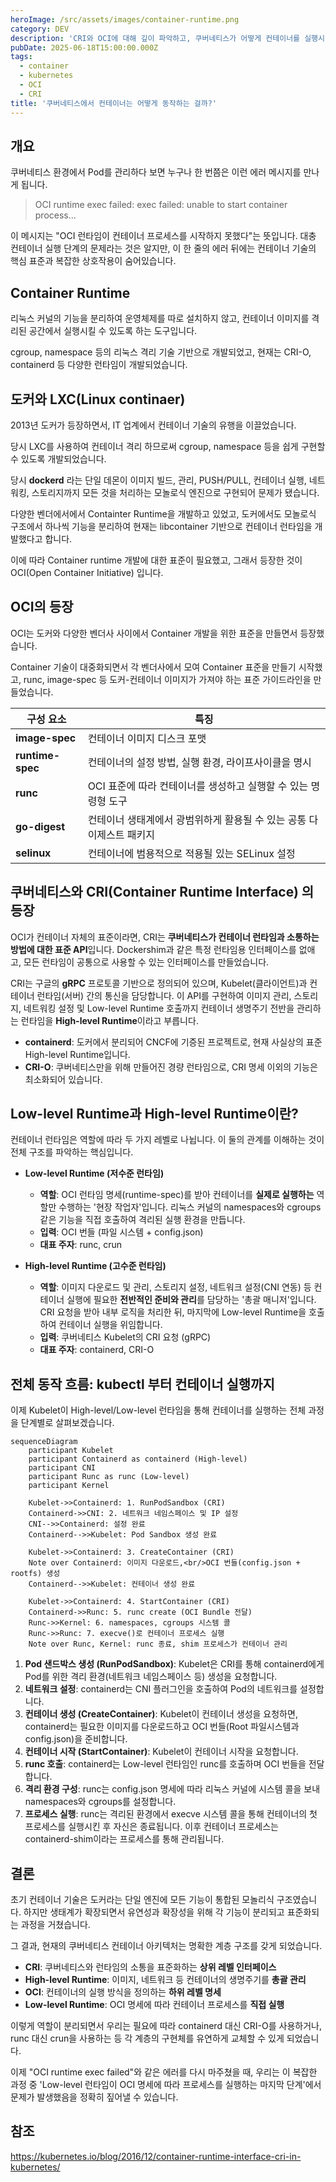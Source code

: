 ```yaml
---
heroImage: /src/assets/images/container-runtime.png
category: DEV
description: 'CRI와 OCI에 대해 깊이 파악하고, 쿠버네티스가 어떻게 컨테이너를 실행시키는지 상세히 알아보자'
pubDate: 2025-06-18T15:00:00.000Z
tags:
  - container
  - kubernetes
  - OCI
  - CRI
title: '쿠버네티스에서 컨테이너는 어떻게 동작하는 걸까?'
---
```


## 개요

쿠버네티스 환경에서 Pod를 관리하다 보면 누구나 한 번쯤은 이런 에러 메시지를 만나게 됩니다.

> OCI runtime exec failed: exec failed: unable to start container process...

이 메시지는 "OCI 런타임이 컨테이너 프로세스를 시작하지 못했다"는 뜻입니다. 대충 컨테이너 실행 단계의 문제라는 것은 알지만, 이 한 줄의 에러 뒤에는 컨테이너 기술의 핵심 표준과 복잡한 상호작용이 숨어있습니다. 


## Container Runtime

리눅스 커널의 기능을 분리하여 운영체제를 따로 설치하지 않고, 컨테이너 이미지를 격리된 공간에서 실행시킬 수 있도록 하는 도구입니다.

cgroup, namespace 등의 리눅스 격리 기술 기반으로 개발되었고, 현재는 CRI-O, containerd 등 다양한 런타임이 개발되었습니다.


## 도커와 LXC(Linux continaer)

2013년 도커가 등장하면서, IT 업계에서 컨테이너 기술의 유행을 이끌었습니다.

당시 LXC를 사용하여 컨테이너 격리 하므로써 cgroup, namespace 등을 쉽게 구현할 수 있도록 개발되었습니다.

당시 **dockerd** 라는 단일 데몬이 이미지 빌드, 관리, PUSH/PULL, 컨테이너 실행, 네트워킹, 스토리지까지 모든 것을 처리하는 모놀로식 엔진으로 구현되어 문제가 됐습니다.

다양한 벤더에서에서 Containter Runtime을 개발하고 있었고, 도커에서도 모놀로식 구조에서 하나씩 기능을 분리하여 현재는 libcontainer 기반으로 컨테이너 런타임을 개발했다고 합니다.

이에 따라 Container runtime 개발에 대한 표준이 필요했고, 그래서 등장한 것이 OCI(Open Container Initiative) 입니다.

## OCI의 등장

OCI는 도커와 다양한 벤더사 사이에서 Container 개발을 위한 표준을 만들면서 등장했습니다.

Container 기술이 대중화되면서 각 벤더사에서 모여 Container 표준을 만들기 시작했고, runc, image-spec 등 도커-컨테이너 이미지가 가져야 하는 표준 가이드라인을 만들었습니다.

| 구성 요소       | 특징                                                               |
| --------------- | ------------------------------------------------------------------ |
| **image-spec**  | 컨테이너 이미지 디스크 포맷                                        |
| **runtime-spec**| 컨테이너의 설정 방법, 실행 환경, 라이프사이클을 명시               |
| **runc**        | OCI 표준에 따라 컨테이너를 생성하고 실행할 수 있는 명령형 도구     |
| **go-digest**   | 컨테이너 생태계에서 광범위하게 활용될 수 있는 공통 다이제스트 패키지 |
| **selinux**     | 컨테이너에 범용적으로 적용될 있는 SELinux 설정                     |

## 쿠버네티스와 CRI(Container Runtime Interface) 의 등장

OCI가 컨테이너 자체의 표준이라면, CRI는 **쿠버네티스가 컨테이너 런타임과 소통하는 방법에 대한 표준 API**입니다. Dockershim과 같은 특정 런타임용 인터페이스를 없애고, 모든 런타임이 공통으로 사용할 수 있는 인터페이스를 만들었습니다.

CRI는 구글의 **gRPC** 프로토콜 기반으로 정의되어 있으며, Kubelet(클라이언트)과 컨테이너 런타임(서버) 간의 통신을 담당합니다. 이 API를 구현하여 이미지 관리, 스토리지, 네트워킹 설정 및 Low-level Runtime 호출까지 컨테이너 생명주기 전반을 관리하는 런타임을 **High-level Runtime**이라고 부릅니다.

-   **containerd**: 도커에서 분리되어 CNCF에 기증된 프로젝트로, 현재 사실상의 표준 High-level Runtime입니다.
-   **CRI-O**: 쿠버네티스만을 위해 만들어진 경량 런타임으로, CRI 명세 이외의 기능은 최소화되어 있습니다.


## Low-level Runtime과 High-level Runtime이란?

컨테이너 런타임은 역할에 따라 두 가지 레벨로 나뉩니다. 이 둘의 관계를 이해하는 것이 전체 구조를 파악하는 핵심입니다.

-   **Low-level Runtime (저수준 런타임)**
    -   **역할**: OCI 런타임 명세(runtime-spec)를 받아 컨테이너를 **실제로 실행하는** 역할만 수행하는 '현장 작업자'입니다. 리눅스 커널의 namespaces와 cgroups 같은 기능을 직접 호출하여 격리된 실행 환경을 만듭니다.
    -   **입력**: OCI 번들 (파일 시스템 + config.json)
    -   **대표 주자**: runc, crun

-   **High-level Runtime (고수준 런타임)**
    -   **역할**: 이미지 다운로드 및 관리, 스토리지 설정, 네트워크 설정(CNI 연동) 등 컨테이너 실행에 필요한 **전반적인 준비와 관리**를 담당하는 '총괄 매니저'입니다. CRI 요청을 받아 내부 로직을 처리한 뒤, 마지막에 Low-level Runtime을 호출하여 컨테이너 실행을 위임합니다.
    -   **입력**: 쿠버네티스 Kubelet의 CRI 요청 (gRPC)
    -   **대표 주자**: containerd, CRI-O

## 전체 동작 흐름: kubectl 부터 컨테이너 실행까지

이제 Kubelet이 High-level/Low-level 런타임을 통해 컨테이너를 실행하는 전체 과정을 단계별로 살펴보겠습니다.

```mermaid
sequenceDiagram
    participant Kubelet
    participant Containerd as containerd (High-level)
    participant CNI
    participant Runc as runc (Low-level)
    participant Kernel

    Kubelet->>Containerd: 1. RunPodSandbox (CRI)
    Containerd->>CNI: 2. 네트워크 네임스페이스 및 IP 설정
    CNI-->>Containerd: 설정 완료
    Containerd-->>Kubelet: Pod Sandbox 생성 완료

    Kubelet->>Containerd: 3. CreateContainer (CRI)
    Note over Containerd: 이미지 다운로드,<br/>OCI 번들(config.json + rootfs) 생성
    Containerd-->>Kubelet: 컨테이너 생성 완료
    
    Kubelet->>Containerd: 4. StartContainer (CRI)
    Containerd->>Runc: 5. runc create (OCI Bundle 전달)
    Runc->>Kernel: 6. namespaces, cgroups 시스템 콜
    Runc->>Runc: 7. execve()로 컨테이너 프로세스 실행
    Note over Runc, Kernel: runc 종료, shim 프로세스가 컨테이너 관리
```

1.  **Pod 샌드박스 생성 (RunPodSandbox)**: Kubelet은 CRI를 통해 containerd에게 Pod를 위한 격리 환경(네트워크 네임스페이스 등) 생성을 요청합니다.
2.  **네트워크 설정**: containerd는 CNI 플러그인을 호출하여 Pod의 네트워크를 설정합니다.
3.  **컨테이너 생성 (CreateContainer)**: Kubelet이 컨테이너 생성을 요청하면, containerd는 필요한 이미지를 다운로드하고 OCI 번들(Root 파일시스템과 config.json)을 준비합니다.
4.  **컨테이너 시작 (StartContainer)**: Kubelet이 컨테이너 시작을 요청합니다.
5.  **runc 호출**: containerd는 Low-level 런타임인 runc를 호출하며 OCI 번들을 전달합니다.
6.  **격리 환경 구성**: runc는 config.json 명세에 따라 리눅스 커널에 시스템 콜을 보내 namespaces와 cgroups를 설정합니다.
7.  **프로세스 실행**: runc는 격리된 환경에서 execve 시스템 콜을 통해 컨테이너의 첫 프로세스를 실행시킨 후 자신은 종료됩니다. 이후 컨테이너 프로세스는 containerd-shim이라는 프로세스를 통해 관리됩니다.



## 결론

초기 컨테이너 기술은 도커라는 단일 엔진에 모든 기능이 통합된 모놀리식 구조였습니다. 하지만 생태계가 확장되면서 유연성과 확장성을 위해 각 기능이 분리되고 표준화되는 과정을 거쳤습니다.

그 결과, 현재의 쿠버네티스 컨테이너 아키텍처는 명확한 계층 구조를 갖게 되었습니다.

-   **CRI**: 쿠버네티스와 런타임의 소통을 표준화하는 **상위 레벨 인터페이스**
-   **High-level Runtime**: 이미지, 네트워크 등 컨테이너의 생명주기를 **총괄 관리**
-   **OCI**: 컨테이너의 실행 방식을 정의하는 **하위 레벨 명세**
-   **Low-level Runtime**: OCI 명세에 따라 컨테이너 프로세스를 **직접 실행**

이렇게 역할이 분리되면서 우리는 필요에 따라 containerd 대신 CRI-O를 사용하거나, runc 대신 crun을 사용하는 등 각 계층의 구현체를 유연하게 교체할 수 있게 되었습니다.

이제 "OCI runtime exec failed"와 같은 에러를 다시 마주쳤을 때, 우리는 이 복잡한 과정 중 'Low-level 런타임이 OCI 명세에 따라 프로세스를 실행하는 마지막 단계'에서 문제가 발생했음을 정확히 짚어낼 수 있습니다.


## 참조
https://kubernetes.io/blog/2016/12/container-runtime-interface-cri-in-kubernetes/



